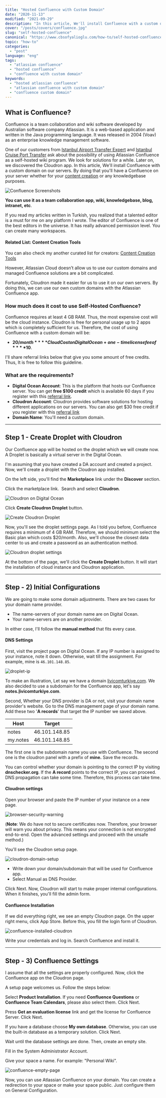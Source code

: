 ```yaml
---
title: "Hosted Confluence with Custom Domain"
date: "2020-11-13"
modified: "2021-09-29"
description: "In this article, We'll install Confluence with a custom domain on our servers. By doing this, you will host your confluence on your domain."
cover: "/posts/covers/confluence.jpg"
slug: "self-hosted-confluence"
canonical: "https://www.cbsofyalioglu.com/how-to/self-hosted-confluence/"
topic: "how-to"
categories:
  - "post"
language: "eng"
tags:
  - "atlassian confluence"
  - "hosted confluence"
  - "confluence with custom domain"
keywords:
  - "hosted atlassian confluence"
  - "atlassian confluence with custom domain"
  - "confluence custom domain"
---
```


## What is Confluence?

Confluence is a team collaboration and wiki software developed by Australian software company Atlassian.
It is a web-based application and written in the Java programming language. It was released in 2004 (Voav) as an enterprise knowledge management software.

One of our customers from [Istanbul Airport Transfer Expert](https://istanbultransferexpert.com/) and [Istanbul Cruise Port Transfer](https://istanbulcruisetransfer.com/) ask about the possibility of using Atlassian Confluence as a self-hosted wiki program. We look for solutions for a while. Later on, we discovered the Cloudron app. In this article, We'll install Confluence with a custom domain on our servers. By doing that you'll have a Confluence on your server whether for your [content creation](https://www.cbsofyalioglu.com/en/content-creation-tools/) or any knowledgebase purposes.

![Confluence Screenshots](/posts/confluence-ss.jpg)

__**You can use it as a team collaboration app, wiki, knowledgebase, blog, intranet, etc**__.

If you read my articles written in Turkish, you realized that a talented editor is a must for me on any platform I wrote. The editor of Confluence is one of the best editors in the universe. It has really advanced permission level. You can create many workspaces.

#### Related List: Content Creation Tools

You can also check my another curated list for creators: [Content Creation Tools](https://www.cbsofyalioglu.com/en/content-creation-tools/)

However, Atlassian Cloud doesn’t allow us to use our custom domains and managed Confluence solutions are a bit complicated.

Fortunately, Cloudron made it easier for us to use it on our own servers. By doing this, we can use our own custom domains with the Atlassian Confluence app.

### ****How much does it cost to use Self-Hosted Confluence?****

Confluence requires at least 4 GB RAM. Thus, the most expensive cost will be the cloud instance. Cloudron is free for personal usage up to 2 apps which is completely sufficient for us.
Therefore, the cost of using Confluence with a custom domain will be:

- ****$20/month**** Cloud Cost on Digital Ocean + one-time license fee of ****$10****.

I'll share referral links below that give you some amount of free credits. Thus, It is free to follow this guideline.

### What are the requirements?

- **Digital Ocean Account**: This is the platform that hosts our Confluence server. You can get **free $100 credit** which is available 60 days if you register with this [referral link](https://m.do.co/c/7eab8594304f).
- **Cloudron Account**: Cloudron provides software solutions for hosting different applications on our servers. You can also get $30 free credit if you register with this [referral link](https://cloudron.io/?refcode=4c0c9d3f2a2daed6)
- **Domain Name**: You'll need a custom domain.

* * *

## Step 1 - Create Droplet with Cloudron

Our Confluence app will be hosted on the droplet which we will create now. A Droplet is basically a virtual server in the Digital Ocean.

I'm assuming that you have created a DA account and created a project. Now, we'll create a droplet with the Cloudron app installed.

On the left side, you'll find the **Marketplace** link under the **Discover** section.

Click the marketplace link.  Search and select **Cloudron**.

![Cloudron on Digital Ocean](/posts/1-marketplace-selection.jpg)

Click **Create Cloudron Droplet** button.

![Create Cloudron Droplet](/posts/2-cloudron-selection.jpg)

Now, you'll see the droplet settings page. As I told you before, Confluence requires a minimum of 4 GB RAM. Therefore, we should minimum select the Basic plan which costs $20/month. Also, we'll choose the closest data center to us and create a password as an authentication method.

![Cloudron droplet settings](/posts/3-droplet-settings.jpg)

At the bottom of the page, we'll click the **Create Droplet** button. It will start the installation of cloud instance and Cloudron application.

* * *

## Step - 2) Initial Configurations

We are going to make some domain adjustments. There are two cases for your domain name provider.

- The name-servers of your domain name are on Digital Ocean.
- Your name-servers are on another provider.

In either case, I'll follow the **manual method** that fits every case.

#### **DNS Settings**

First, visit the project page on Digital Ocean. If any IP number is assigned to your instance, note it down. Otherwise, wait till the assignment. For example, mine is `46.101.148.85`.

![droplet-ip](/posts/4-droplet-ip.jpg)

To make an illustration, Let say we have a domain [livicomturkiye.com](https://livicomturkiye.com/). We also decided to use a subdomain for the Confluence app, let's say **notes.[l](https://livicomturkiye.com)ivicomturkiye.com**.

Second, Whether your DNS provider is DA or not, visit your domain name provider's website. Go to the DNS management page of your domain name.
Add these two '**A records**' that target the IP number we saved above.

| Host | Target |
| --- | --- |
| notes | 46.101.148.85 |
| my.notes | 46.101.148.85 |

The first one is the subdomain name you use with Confluence. The second one is the cloudron panel with a prefix of **mine.**
Save the records.

You can control whether your domain is pointing to the correct IP by visiting **dnschecker.org**. If the **A record** points to the correct IP, you can proceed. DNS propagation can take some time. Therefore, this process can take time.

#### **Cloudron settings**

Open your browser and paste the IP number of your instance on a new page.

![browser-security-warning](/posts/5-browser-warning.jpg)

(**Note**: We do have not to secure certificates now. Therefore, your browser will warn you about privacy. This means your connection is not encrypted end-to-end. Open the advanced settings and proceed with the unsafe method.)

You'll see the Cloudron setup page.

![cloudron-domain-setup](/posts/6-cloudron-domain-screen.jpg)

- Write down your domain/subdomain that will be used for Confluence app.
- Select Manual as DNS Provider.

Click Next. Now, Cloudron will start to make proper internal configurations. When it finishes, you'll fill the admin form.

#### **Confluence Installation**

If we did everything right, we see an empty Cloudron page.
On the upper right menu, click App Store. Before this, you fill the login form of Cloudron.

![confluence-installed-cloudron](/posts/7-start-confluence.jpg)

Write your credentials and log in.
Search Confluence and install it.

* * *

## Step - 3) Confluence Settings

I assume that all the settings are properly configured. Now, click the Confluence app on the Cloudron page.

A setup page welcomes us. Follow the steps below:

Select **Product Installation**. If you need **Confluence Questions** or **Confluence Team Calendars**, please also select them. Click Next.

Press **Get an evaluation license** link and get the license for Confluence Server. Click Next.

If you have a database choose **My own database**. Otherwise, you can use the built-in database as a temporary solution. Click Next.

Wait until the database settings are done. Then, create an empty site.

Fill in the System Administrator Account.

Give your space a name. For example: "Personal Wiki".

![confluence-empty-page](/posts/8-final-screen.jpg)

Now, you can use Atlassian Confluence on your domain. You can create a redirection to your space or make your space public. Just configure them on General Configuration.
